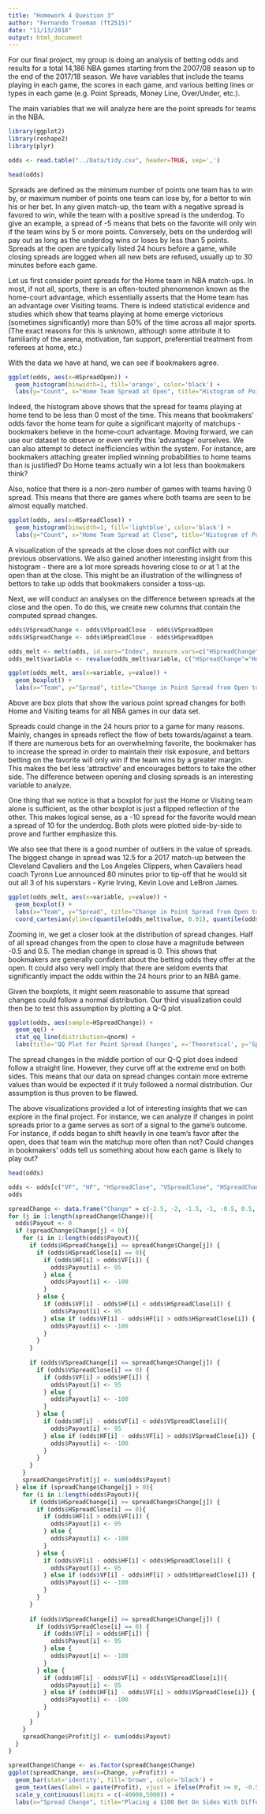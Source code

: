 ```yaml
---
title: "Homework 4 Question 3"
author: "Fernando Troeman (ft2515)"
date: "11/13/2018"
output: html_document
---
```


For our final project, my group is doing an analysis of betting odds and results for a total 14,186 NBA games starting from the 2007/08 season up to the end of the 2017/18 season. We have variables that include the teams playing in each game, the scores in each game, and various betting lines or types in each game (e.g. Point Spreads, Money Line, Over/Under, etc.).

The main variables that we will analyze here are the point spreads for teams in the NBA.

```r
library(ggplot2)
library(reshape2)
library(plyr)
```


```r
odds <- read.table("../Data/tidy.csv", header=TRUE, sep=',')
```

```r
head(odds)
```

Spreads are defined as the minimum number of points one team has to win by, or maximum number of points one team can lose by, for a bettor to win his or her bet. In any given match-up, the team with a negative spread is favored to win, while the team with a positive spread is the underdog. To give an example, a spread of -5 means that bets on the favorite will only win if the team wins by 5 or more points. Conversely, bets on the underdog will pay out as long as the underdog wins or loses by less than 5 points. Spreads at the open are typically listed 24 hours before a game, while closing spreads are logged when all new bets are refused, usually up to 30 minutes before each game.

Let us first consider point spreads for the Home team in NBA match-ups. In most, if not all, sports, there is an often-touted phenomenon known as the home-court advantage, which essentially asserts that the Home team has an advantage over Visiting teams. There is indeed statistical evidence and studies which show that teams playing at home emerge victorious (sometimes significantly) more than 50% of the time across all major sports. (The exact reasons for this is unknown, although some attribute it to familiarity of the arena, motivation, fan support, preferential treatment from referees at home, etc.)

With the data we have at hand, we can see if bookmakers agree.

```r
ggplot(odds, aes(x=HSpreadOpen)) +
  geom_histogram(binwidth=1, fill='orange', color='black') +
  labs(y="Count", x="Home Team Spread at Open", title="Histogram of Point Spreads (Open) for Home Team in NBA Games")
```

Indeed, the histogram above shows that the spread for teams playing at home tend to be less than 0 most of the time. This means that bookmakers' odds favor the home team for quite a significant majority of matchups - bookmakers believe in the home-court advantage. Moving forward, we can use our dataset to observe or even verify this 'advantage' ourselves. We can also attempt to detect inefficiencies within the system. For instance, are bookmakers attaching greater implied winning probabilities to home teams than is justified? Do Home teams actually win a lot less than bookmakers think? 

Also, notice that there is a non-zero number of games with teams having 0 spread. This means that there are games where both teams are seen to be almost equally matched.

```r
ggplot(odds, aes(x=HSpreadClose)) +
  geom_histogram(binwidth=1, fill='lightblue', color='black') +
  labs(y="Count", x="Home Team Spread at Close", title="Histogram of Point Spreads (Close) for Home Team in NBA Games")
```

A visualization of the spreads at the close does not conflict with our previous observations. We also gained another interesting insight from this histogram - there are a lot more spreads hovering close to or at 1 at the open than at the close. This might be an illustration of the willingness of bettors to take up odds that bookmakers consider a toss-up.

Next, we will conduct an analyses on the difference between spreads at the close and the open. To do this, we create new columns that contain the computed spread changes.

```r
odds$VSpreadChange <- odds$VSpreadClose - odds$VSpreadOpen
odds$HSpreadChange <- odds$HSpreadClose - odds$HSpreadOpen
```

```r
odds_melt <- melt(odds, id.vars="Index", measure.vars=c("HSpreadChange", "VSpreadChange"))
odds_melt$variable <- revalue(odds_melt$variable, c("HSpreadChange"="Home", "VSpreadChange"="Visiting"))
```


```r
ggplot(odds_melt, aes(x=variable, y=value)) +
  geom_boxplot() +
  labs(x="Team", y="Spread", title="Change in Point Spread from Open to Close")
```

Above are box plots that show the various point spread changes for both Home and Visiting teams for all NBA games in our data set. 

Spreads could change in the 24 hours prior to a game for many reasons. Mainly, changes in spreads reflect the flow of bets towards/against a team. If there are numerous bets for an overwhelming favorite, the bookmaker has to increase the spread in order to maintain their risk exposure, and bettors betting on the favorite will only win if the team wins by a greater margin. This makes the bet less 'attractive' and encourages bettors to take the other side. The difference between opening and closing spreads is an interesting variable to analyze.

One thing that we notice is that a boxplot for just the Home or Visiting team alone is sufficient, as the other boxplot is just a flipped reflection of the other. This makes logical sense, as a -10 spread for the favorite would mean a spread of 10 for the underdog. Both plots were plotted side-by-side to prove and further emphasize this. 

We also see that there is a good number of outliers in the value of spreads. The biggest change in spread was 12.5 for a 2017 match-up between the Cleveland Cavaliers and the Los Angeles Clippers, when Cavaliers head coach Tyronn Lue announced 80 minutes prior to tip-off that he would sit out all 3 of his superstars - Kyrie Irving, Kevin Love and LeBron James.


```r
ggplot(odds_melt, aes(x=variable, y=value)) +
  geom_boxplot() +
  labs(x="Team", y="Spread", title="Change in Point Spread from Open to Close") +
  coord_cartesian(ylim=c(quantile(odds_melt$value, 0.01), quantile(odds_melt$value, 0.99)))
```

Zooming in, we get a closer look at the distribution of spread changes. Half of all spread changes from the open to close have a magnitude between -0.5 and 0.5. The median change in spread is 0. This shows that bookmakers are generally confident about the betting odds they offer at the open. It could also very well imply that there are seldom events that significantly impact the odds within the 24 hours prior to an NBA game.

Given the boxplots, it might seem reasonable to assume that spread changes could follow a normal distribution. Our third visualization could then be to test this assumption by plotting a Q-Q plot.

```r
ggplot(odds, aes(sample=HSpreadChange)) +
  geom_qq() +
  stat_qq_line(distribution=qnorm) +
  labs(title='QQ Plot for Point Spread Changes', x='Theoretical', y='Spread Changes')
```

The spread changes in the middle portion of our Q-Q plot does indeed follow a straight line. However, they curve off at the extreme end on both sides. This means that our data on spread changes contain more extreme values than would be expected if it truly followed a normal distribution. Our assumption is thus proven to be flawed.

The above visualizations provided a lot of interesting insights that we can explore in the final project. For instance, we can analyze if changes in point spreads prior to a game serves as sort of a signal to the game's outcome. For instance, if odds began to shift heavily in one team's favor after the open, does that team win the matchup more often than not? Could changes in bookmakers' odds tell us something about how each game is likely to play out?

```r
head(odds)
```


```r
odds <- odds[c("VF", "HF", "HSpreadClose", "VSpreadClose", "HSpreadChange", "VSpreadChange")]
odds
```

```r
spreadChange <- data.frame("Change" = c(-2.5, -2, -1.5, -1, -0.5, 0.5, 1, 1.5, 2, 2.5), "Profit")
for (j in 1:length(spreadChange$Change)){
  odds$Payout <- 0
  if (spreadChange$Change[j] < 0){
    for (i in 1:length(odds$Payout)){
      if (odds$HSpreadChange[i] <= spreadChange$Change[j]) {
        if (odds$HSpreadClose[i] == 0){
          if (odds$HF[i] > odds$VF[i]) {
            odds$Payout[i] <- 95
          } else {
            odds$Payout[i] <- -100
          }
        } else {
          if (odds$VF[i] - odds$HF[i] < odds$HSpreadClose[i]) {
            odds$Payout[i] <- 95
          } else if (odds$VF[i] - odds$HF[i] > odds$HSpreadClose[i]) {
            odds$Payout[i] <- -100
          }
        }
      }
      
      if (odds$VSpreadChange[i] <= spreadChange$Change[j]) {
        if (odds$VSpreadClose[i] == 0) {
          if (odds$VF[i] > odds$HF[i]) {
            odds$Payout[i] <- 95
          } else {
            odds$Payout[i] <- -100
          }
        } else {
          if (odds$HF[i] - odds$VF[i] < odds$VSpreadClose[i]){
            odds$Payout[i] <- 95
          } else if (odds$HF[i] - odds$VF[i] > odds$VSpreadClose[i]) {
            odds$Payout[i] <- -100
          }
        }
      }
    }
    spreadChange$Profit[j] <- sum(odds$Payout)
  } else if (spreadChange$Change[j] > 0){
    for (i in 1:length(odds$Payout)){
      if (odds$HSpreadChange[i] >= spreadChange$Change[j]) {
        if (odds$HSpreadClose[i] == 0){
          if (odds$HF[i] > odds$VF[i]) {
            odds$Payout[i] <- 95
          } else {
            odds$Payout[i] <- -100
          }
        } else {
          if (odds$VF[i] - odds$HF[i] < odds$HSpreadClose[i]) {
            odds$Payout[i] <- 95
          } else if (odds$VF[i] - odds$HF[i] > odds$HSpreadClose[i]) {
            odds$Payout[i] <- -100
          }
        }
      }
      
      if (odds$VSpreadChange[i] >= spreadChange$Change[j]) {
        if (odds$VSpreadClose[i] == 0) {
          if (odds$VF[i] > odds$HF[i]) {
            odds$Payout[i] <- 95
          } else {
            odds$Payout[i] <- -100
          }
        } else {
          if (odds$HF[i] - odds$VF[i] < odds$VSpreadClose[i]){
            odds$Payout[i] <- 95
          } else if (odds$HF[i] - odds$VF[i] > odds$VSpreadClose[i]) {
            odds$Payout[i] <- -100
          }
        }
      }
    }
    spreadChange$Profit[j] <- sum(odds$Payout)
  }
}
```


```r
spreadChange$Change <- as.factor(spreadChange$Change)
ggplot(spreadChange, aes(x=Change, y=Profit)) +
  geom_bar(stat='identity', fill='brown', color='black') +
  geom_text(aes(label = paste(Profit), vjust = ifelse(Profit >= 0, -0.5, 1.5)), size=3) +
  scale_y_continuous(limits = c(-40000,5000)) +
  labs(x="Spread Change", title="Placing a $100 Bet On Sides With Different Spreads at the Open and Close") 
```
